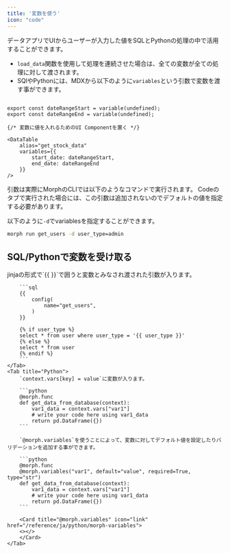 ```yaml
---
title: '変数を使う'
icon: "code"
---
```


データアプリでUIからユーザーが入力した値をSQLとPythonの処理の中で活用することができます。

- `load_data`関数を使用して処理を連続させた場合は、全ての変数が全ての処理に対して渡されます。
- SQlやPythonには、MDXから以下のように`variables`という引数で変数を渡す事ができます。

```tsx

export const dateRangeStart = variable(undefined);
export const dateRangeEnd = variable(undefined);

{/* 変数に値を入れるためのUI Componentを置く */}

<DataTable
	alias="get_stock_data"
	variables={{
		start_date: dateRangeStart,
		end_date: dateRangeEnd
	}}
/>

```

引数は実際にMorphのCLIでは以下のようなコマンドで実行されます。
Codeのタブで実行された場合には、この引数は追加されないのでデフォルトの値を指定する必要があります。

以下のように`-d`でvariablesを指定することができます。

```bash Shell
morph run get_users -d user_type=admin
```

## SQL/Pythonで変数を受け取る

<Tabs>
	<Tab title="SQL">
		jinjaの形式で`{{ }}`で囲うと変数とみなされ渡された引数が入ります。

		```sql
		{{
			config(
				name="get_users",
			)
		}}

		{% if user_type %}
		select * from user where user_type = '{{ user_type }}'
		{% else %}
		select * from user
		{% endif %}
		```
	</Tab>
	<Tab title="Python">
		`context.vars[key] = value`に変数が入ります。

		```python
		@morph.func
		def get_data_from_database(context):
			var1_data = context.vars["var1"]
			# write your code here using var1_data
			return pd.DataFrame({})
		```

		`@morph.variables`を使うことによって、変数に対してデフォルト値を設定したりバリデーションを追加する事ができます。

		```python
		@morph.func
		@morph.variables("var1", default="value", required=True, type="str")
		def get_data_from_database(context):
			var1_data = context.vars["var1"]
			# write your code here using var1_data
			return pd.DataFrame({})
		```

		<Card title="@morph.variables" icon="link" href="/reference/ja/python/morph-variables">
		<></>
		</Card>
	</Tab>
</Tabs>
